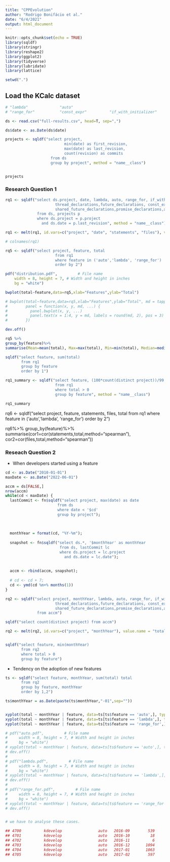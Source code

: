 ```yaml
---
title: "CPPEvolution"
author: "Rodrigo Bonifácio et al."
date: "6/4/2021"
output: html_document
---
```


```r
knitr::opts_chunk$set(echo = TRUE)
library(sqldf)
library(stringr)
library(reshape2)
library(ggplot2)
library(tidyverse)
library(lubridate)
library(lattice)

setwd(".")
```

## Load the KCalc dataset

```r
# "lambda"              "auto"               
# "range_for"           "const_expr"          "if_with_initializer"

ds <- read.csv("full-results.csv", head=T, sep=",")

ds$date <- as.Date(ds$date)

projects <- sqldf("select project, 
                          min(date) as first_revision, 
                          max(date) as last_revision, 
                          count(revision) as commits
                    from ds
                    group by project", method = "name__class")


projects
```

### Research Question 1

```r

rq1 <- sqldf("select ds.project, date, lambda, auto, range_for, if_with_initializer,          
                      thread_declarations,future_declarations, const_expr,
                      shared_future_declarations,promise_declarations,async,statements,files
              from ds, projects p
              where ds.project = p.project
                and ds.date = p.last_revision", method = "name__class")

rq1 <- melt(rq1, id.vars=c("project", "date", "statements", "files"), value.name = "total", variable.name="feature")

# colnames(rq1)

rq5 <- sqldf("select project, feature, total
                      from rq1 
                      where feature in ('auto','lambda', 'range_for')
                      order by 2")

pdf("distribution.pdf",         # File name
    width = 8, height = 7, # Width and height in inches
    bg = "white")

bwplot(total~feature,data=rq5,xlab="Features",ylab="Total")

# bwplot(total~feature,data=rq5,xlab="Features",ylab="Total", md = tapply(rq5$total, rq5$feature, median),
#        panel = function(x, y, md, ...) {
#          panel.bwplot(x, y, ...)
#          panel.text(x = 1:4, y = md, labels = round(md, 2), pos = 3)
#        })

dev.off()

rq5 %>%
group_by(feature)%>% 
summarise(Mean=mean(total), Max=max(total), Min=min(total), Median=median(total), Std=sd(total))

sqldf("select feature, sum(total)
       from rq1 
       group by feature 
       order by 1")

rq1_summary <- sqldf("select feature, (100*count(distinct project))/99.0 percentage
                      from rq1 
                      where total > 0 
                      group by feature", method = "name__class")

rq1_summary
``` 


rq6 <- sqldf("select project, feature, statements, files, total
                      from rq1 
                      where feature in ('auto','lambda', 'range_for')
                      order by 2")

rq6%>%
group_by(feature)%>% 
summarise(cor1=cor(statements,total,method="spearman"), cor2=cor(files,total,method="spearman"))


### Reseach Question 2

   * When developers started using a feature
   


```r
cd <- as.Date("2010-01-01")
maxDate <- as.Date("2022-06-01")

accm = ds[FALSE,]
nrow(accm)
while(cd < maxDate) {
  lastCommit <- fn$sqldf("select project, max(date) as date
                       from ds 
                       where date < '$cd'
                       group by project");
  
  
  
  monthYear = format(cd, "%Y-%m");
  
  snapshot <- fn$sqldf("select ds.*, '$monthYear' as monthYear
                        from ds, lastCommit lc
                        where ds.project = lc.project 
                          and ds.date = lc.date");
  
  
  accm <- rbind(accm, snapshot);
  
  # cd <- cd + 7;
  cd <- ymd(cd %m+% months(1))
}

rq2 <- sqldf("select project, monthYear, lambda, auto, range_for, if_with_initializer,          
                      thread_declarations,future_declarations, const_expr,
                      shared_future_declarations,promise_declarations,async
              from accm")

sqldf("select count(distinct project) from accm")

rq2 <- melt(rq2, id.vars=c("project", "monthYear"), value.name = "total", variable.name="feature")


sqldf("select feature, min(monthYear)
       from rq2
       where total > 0
       group by feature")
```

   * Tendency on the adoption of new features 
   
```r
ts <- sqldf("select feature, monthYear, sum(total) total
       from rq2 
       group by feature, monthYear 
       order by 1,2")

ts$monthYear = as.Date(paste(ts$monthYear,"-01",sep=""))


xyplot(total ~ monthYear | feature, data=ts[ts$feature == 'auto',], type = "l")
xyplot(total ~ monthYear | feature, data=ts[ts$feature == 'lambda',], type = "l")
xyplot(total ~ monthYear | feature, data=ts[ts$feature == 'range_for',], type = "l")

# pdf("auto.pdf",         # File name
#     width = 8, height = 7, # Width and height in inches
#     bg = "white")
# xyplot(total ~ monthYear | feature, data=ts[ts$feature == 'auto',], type = "l")
# dev.off()
# 
# pdf("lambda.pdf",         # File name
#     width = 8, height = 7, # Width and height in inches
#     bg = "white")
# xyplot(total ~ monthYear | feature, data=ts[ts$feature == 'lambda',], type = "l")
# dev.off()
# 
# pdf("range_for.pdf",         # File name
#     width = 8, height = 7, # Width and height in inches
#     bg = "white")
# xyplot(total ~ monthYear | feature, data=ts[ts$feature == 'range_for',], type = "l")
# dev.off()


# we have to analyse these cases. 

## 4700          kdevelop                auto   2016-09        539
## 4701          kdevelop                auto   2016-10         18      (* talvez nao tenha ocorrido commits aqui *)
## 4702          kdevelop                auto   2016-11          6
## 4703          kdevelop                auto   2016-12       1094
## 4704          kdevelop                auto   2017-01       1063
## 4705          kdevelop                auto   2017-02        597
```